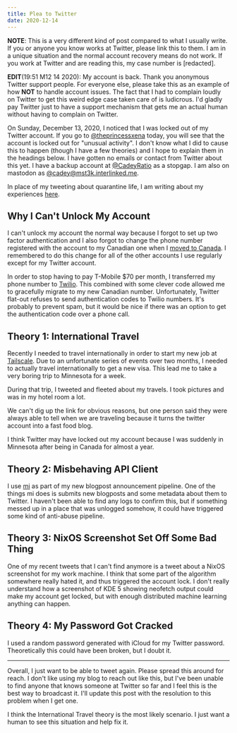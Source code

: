 ```yaml
---
title: Plea to Twitter
date: 2020-12-14
---
```


**NOTE**: This is a very different kind of post compared to what I usually
write. If you or anyone you know works at Twitter, please link this to them. I
am in a unique situation and the normal account recovery means do not work. If
you work at Twitter and are reading this, my case number is [redacted].

**EDIT**(19:51 M12 14 2020): My account is back. Thank you anonymous Twitter
support people. For everyone else, please take this as an example of how
**NOT** to handle account issues. The fact that I had to complain loudly on
Twitter to get this weird edge case taken care of is ludicrous. I'd gladly pay
Twitter just to have a support mechanism that gets me an actual human without
having to complain on Twitter.

On Sunday, December 13, 2020, I noticed that I was locked out of my Twitter
account. If you go to [@theprincessxena](https://twitter.com/theprincessxena)
today, you will see that the account is locked out for "unusual activity". I
don't know what I did to cause this to happen (though I have a few theories) and
I hope to explain them in the headings below. I have gotten no emails or contact
from Twitter about this yet. I have a backup account at
[@CadeyRatio](https://twitter.com/CadeyRatio) as a stopgap. I am also on
mastodon as [@cadey@mst3k.interlinked.me](https://mst3k.interlinked.me/@cadey).

In place of my tweeting about quarantine life, I am writing about my experiences
[here](https://cetacean.club/journal/).

## Why I Can't Unlock My Account

I can't unlock my account the normal way because I forgot to set up two factor
authentication and I also forgot to change the phone number registered with the
account to my Canadian one when I [moved to
Canada](/blog/life-update-2019-05-16). I remembered to do this change for all of
the other accounts I use regularly except for my Twitter account.

In order to stop having to pay T-Mobile $70 per month, I transferred my phone
number to [Twilio](https://www.twilio.com/). This combined with some clever code
allowed me to gracefully migrate to my new Canadian number. Unfortunately,
Twitter flat-out refuses to send authentication codes to Twilio numbers. It's
probably to prevent spam, but it would be nice if there was an option to get the
authentication code over a phone call.

## Theory 1: International Travel

Recently I needed to travel internationally in order to start my new job at
[Tailscale](https://tailscale.com/). Due to an unfortunate series of events over
two months, I needed to actually travel internationally to get a new visa. This
lead me to take a very boring trip to Minnesota for a week.

During that trip, I tweeted and fleeted about my travels. I took pictures and
was in my hotel room a lot.

<XeblogConv name="Mara" mood="hacker">
We can't dig up the link for obvious reasons, but one person said they were
always able to tell when we are traveling because it turns the twitter account
into a fast food blog.
</XeblogConv>

I think Twitter may have locked out my account because I was suddenly in
Minnesota after being in Canada for almost a year.

## Theory 2: Misbehaving API Client

I use [mi](https://github.com/Xe/mi) as part of my new blogpost announcement
pipeline. One of the things mi does is submits new blogposts and some metadata
about them to Twitter. I haven't been able to find any logs to confirm this, but
if something messed up in a place that was unlogged somehow, it could have
triggered some kind of anti-abuse pipeline.

## Theory 3: NixOS Screenshot Set Off Some Bad Thing

One of my recent tweets that I can't find anymore is a tweet about a NixOS
screenshot for my work machine. I think that some part of the algorithm
somewhere really hated it, and thus triggered the account lock. I don't really
understand how a screenshot of KDE 5 showing neofetch output could make my
account get locked, but with enough distributed machine learning anything can
happen.

## Theory 4: My Password Got Cracked

I used a random password generated with iCloud for my Twitter password.
Theoretically this could have been broken, but I doubt it.

---

Overall, I just want to be able to tweet again. Please spread this around for
reach. I don't like using my blog to reach out like this, but I've been unable
to find anyone that knows someone at Twitter so far and I feel this is the best
way to broadcast it. I'll update this post with the resolution to this problem
when I get one.

I think the International Travel theory is the most likely scenario. I just want
a human to see this situation and help fix it.
